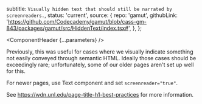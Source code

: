 


  subtitle: `Visually hidden text that should still be narrated by screenreaders.`,
  status: 'current',
  source: {
    repo: 'gamut',
    githubLink:
      'https://github.com/Codecademy/gamut/blob/cass-gm-843/packages/gamut/src/HiddenText/index.tsx#',
  },
};

<Meta of={HiddenTextStories} />

<ComponentHeader {...parameters} />

Previously, this was useful for cases where we visually indicate something not easily conveyed through semantic HTML.
Ideally those cases should be exceedingly rare; unfortunately, some of our older pages aren't set up well for this.

For newer pages, use <LinkTo component="Typography/HiddenText">Text component</LinkTo> and set `screenreader="true"`.

See https://wdn.unl.edu/page-title-h1-best-practices for more information.

<Canvas withSource="open" />

<Controls />
